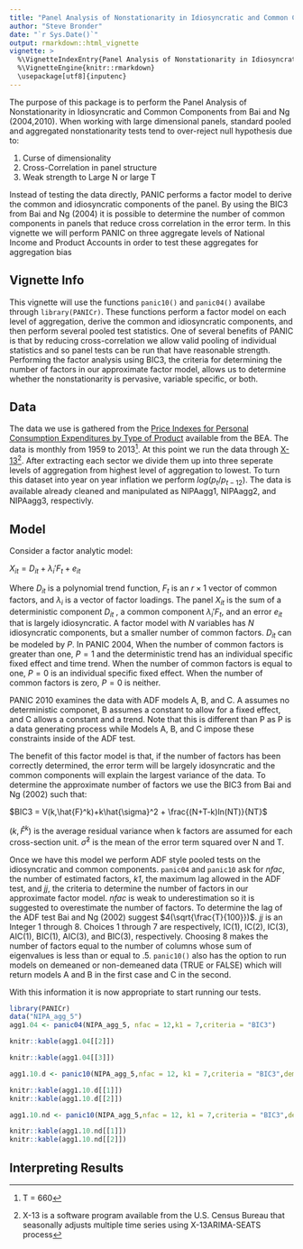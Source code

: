 ```yaml
---
title: "Panel Analysis of Nonstationarity in Idiosyncratic and Common Components"
author: "Steve Bronder"
date: "`r Sys.Date()`"
output: rmarkdown::html_vignette
vignette: >
  %\VignetteIndexEntry{Panel Analysis of Nonstationarity in Idiosyncratic and Common Components}
  %\VignetteEngine{knitr::rmarkdown}
  \usepackage[utf8]{inputenc}
---
```



The purpose of this package is to perform the Panel Analysis of Nonstationarity in Idiosyncratic and Common Components from Bai and Ng (2004,2010). When working with large dimensional panels, standard pooled and aggregated nonstationarity tests tend to over-reject null hypothesis due to:

1. Curse of dimensionality
2. Cross-Correlation in panel structure
3. Weak strength to Large N or large T

Instead of testing the data directly, PANIC performs a factor model to derive the common and idiosyncratic components of the panel. By using the BIC3 from Bai and Ng (2004) it is possible to determine the number of common components in panels that reduce cross correlation in the error term. In this vignette we will perform PANIC on three aggregate levels of National Income and Product Accounts in order to test these aggregates for aggregation bias

## Vignette Info

This vignette will use the functions `panic10()` and `panic04()` availabe through `library(PANICr)`. These functions perform a factor model on each level of aggregation, derive the common and idiosyncratic components, and then perform several pooled test statistics. One of several benefits of PANIC is that by reducing cross-correlation we allow valid pooling of individual statistics and so panel tests can be run that have reasonable strength. Performing the factor analysis using BIC3, the criteria for determining the number of factors in our approximate factor model, allows us to determine whether the nonstationarity is pervasive, variable specific, or both.

## Data

The data we use is gathered from the [Price Indexes for Personal Consumption Expenditures by Type of Product](http://www.bea.gov/iTable/iTableHtml.cfm?reqid=12&step=3&isuri=1&1203=16) available from the BEA. The data is monthly from 1959 to 2013^[ T = 660]. At this point we run the data through [X-13](https://www.census.gov/srd/www/winx13/)^[ X-13 is a software program available from the U.S. Census Bureau that seasonally adjusts multiple time series using X-13ARIMA-SEATS process]. After extracting each sector we divide them up into three seperate levels of aggregation from highest level of aggregation to lowest. To turn this dataset into year on year inflation we perform $log(p_{t}/p_{t-12})$. The data is available already cleaned and manipulated as NIPAagg1, NIPAagg2, and NIPAagg3, respectivly. 

## Model

Consider a factor analytic model:

$X_{it} = D_{it} + \lambda_{i}' F_{t} + e_{it}$

Where $D_{it}$ is a polynomial trend function, $F_{t}$ is an $r\times{1}$ vector of common factors, and $\lambda_{i}$ is a vector of factor loadings. The panel $X_{it}$ is the sum of a deterministic component $D_{it}$ , a common component $\lambda_{i}' F_{t}$, and an error $e_{it}$ that is largely idiosyncratic. A factor model with $N$ variables has $N$ idiosyncratic components, but a smaller number of common factors. $D_{it}$ can be modeled by $P$. In PANIC 2004, When the number of common factors is greater than one, $P=1$ and the deterministic trend has an individual specific fixed effect and time trend. When the number of common factors is equal to one, $P=0$ is an individual specific fixed effect. When the number of common factors is zero, $P=0$ is neither. 

PANIC 2010 examines the data with ADF models A, B, and C. A assumes no deterministic componet, B assumes a constant to allow for a fixed effect, and C allows a constant and a trend. Note that this is different than P as P is a data generating process while Models A, B, and C impose these constraints inside of the ADF test.

The benefit of this factor model is that, if the number of factors has been correctly determined, the error term will be largely idosyncratic and the common components will explain the largest variance of the data. To determine the approximate number of factors we use the BIC3 from Bai and Ng (2002) such that:

$BIC3 = V(k,\hat{F}^k)+k\hat{\sigma}^2 + \frac{(N+T-k)ln(NT)}{NT}$

$(k,\hat{F}^k)$ is the average residual   variance when k factors are assumed for each cross-section unit. $\hat{\sigma}^2$ is the mean of the error term squared over N and T.

Once we have this model we perform ADF style pooled tests on the idiosyncratic and common components. `panic04` and `panic10` ask for *nfac*, the number of estimated factors, *k1*, the maximum lag allowed in the ADF test, and *jj*, the criteria to determine the number of factors in our approximate factor model. *nfac* is weak to underestimation so it is suggested to overestimate the number of factors.  To determine the lag of the ADF test Bai and Ng (2002) suggest $4(\sqrt{\frac{T}{100}})$. *jj* is an Integer 1 through 8. Choices 1 through 7 are respectively, IC(1), IC(2), IC(3), AIC(1), BIC(1), AIC(3), and BIC(3), respectively. Choosing 8 makes the number of factors equal to the number of columns whose sum of eigenvalues is less than or equal to .5. `panic10()` also has the option to run models on demeaned or non-demeaned data (TRUE or FALSE) which will return models A and B in the first case and C in the second.

With this information it is now appropriate to start running our tests.

```r

library(PANICr)
data("NIPA_agg_5")
agg1.04 <- panic04(NIPA_agg_5, nfac = 12,k1 = 7,criteria = "BIC3")
```
```r
knitr::kable(agg1.04[[2]])

knitr::kable(agg1.04[[3]])
```


```r
agg1.10.d <- panic10(NIPA_agg_5,nfac = 12, k1 = 7,criteria = "BIC3",demean = TRUE)
```

```r
knitr::kable(agg1.10.d[[1]])
knitr::kable(agg1.10.d[[2]])
```

```r
agg1.10.nd <- panic10(NIPA_agg_5,nfac = 12, k1 = 7,criteria = "BIC3",demean = FALSE)
```

```r
knitr::kable(agg1.10.nd[[1]])
knitr::kable(agg1.10.nd[[2]])
```


## Interpreting Results

